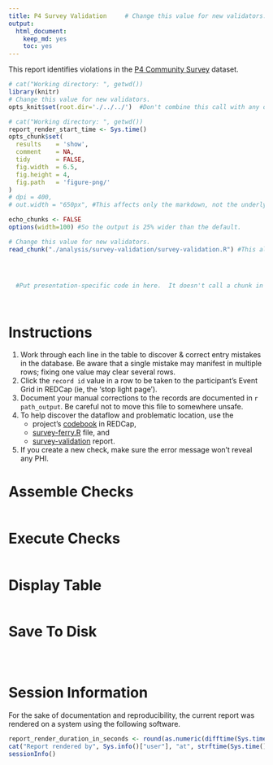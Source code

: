 ```yaml
---
title: P4 Survey Validation     # Change this value for new validators.
output:
  html_document:
    keep_md: yes
    toc: yes
---
```


This report identifies violations in the [P4 Community Survey](https://bbmc.ouhsc.edu/redcap/redcap_v6.11.5/index.php?pid=302) dataset.

<!--  Set the working directory to the repository's base directory; this assumes the report is nested inside of three directories.-->
```r
# cat("Working directory: ", getwd())
library(knitr)
# Change this value for new validators.
opts_knit$set(root.dir='./../../')  #Don't combine this call with any other chunk -especially one that uses file paths.
```

<!-- Set the report-wide options, and point to the external code file. -->
```r
# cat("Working directory: ", getwd())
report_render_start_time <- Sys.time()
opts_chunk$set(
  results    = 'show',
  comment    = NA,
  tidy       = FALSE,
  fig.width  = 6.5,
  fig.height = 4,
  fig.path   = 'figure-png/'
)
# dpi = 400,
# out.width = "650px", #This affects only the markdown, not the underlying png file.  The height will be scaled appropriately.

echo_chunks <- FALSE
options(width=100) #So the output is 25% wider than the default.

# Change this value for new validators.
read_chunk("./analysis/survey-validation/survey-validation.R") #This allows knitr to call chunks tagged in the underlying *.R file.
```

<!-- Load the sources.  Suppress the output when loading sources. -->
```r
```

<!-- Load 'sourced' R files.  Suppress the output when loading packages. -->
```r
```

<!-- Load any global functions and variables declared in the R file.  Suppress the output. -->
```r
```


<!-- Declare any global functions specific to a Rmd output.  Suppress the output. -->
```r
  #Put presentation-specific code in here.  It doesn't call a chunk in the codebehind file.
```

<!-- Load the datasets.   -->
```r
```

<!-- Tweak the datasets.   -->
```r
```

# Instructions

1. Work through each line in the table to discover & correct entry mistakes in the database.  Be aware that a single mistake may manifest in multiple rows; fixing one value may clear several rows.
1. Click the `record id` value in a row to be taken to the participant's Event Grid in REDCap (ie, the 'stop light page').
1. Document your manual corrections to the records are documented in `r path_output`.  Be careful not to move this file to somewhere unsafe.
1. To help discover the dataflow and problematic location, use the
    * project's [codebook](https://bbmc.ouhsc.edu/redcap/redcap_v6.11.5/Design/data_dictionary_codebook.php?pid=302) in REDCap,
    * [survey-ferry.R](https://github.com/OuhscBbmc/P4/blob/master/manipulation/ferry/survey-ferry.R) file, and
    * [survey-validation](https://github.com/OuhscBbmc/P4/tree/master/analysis/survey-validation) report.
1. If you create a new check, make sure the error message won't reveal any PHI.


# Assemble Checks
```r
```

# Execute Checks
```r
```

# Display Table
```r
```


# Save To Disk
```r
```

```r
```

```r
```


# Session Information
For the sake of documentation and reproducibility, the current report was rendered on a system using the following software.

```r
report_render_duration_in_seconds <- round(as.numeric(difftime(Sys.time(), report_render_start_time, units="secs")))
cat("Report rendered by", Sys.info()["user"], "at", strftime(Sys.time(), "%Y-%m-%d, %H:%M %z"), "in", report_render_duration_in_seconds, "seconds." )
sessionInfo()
```

